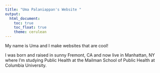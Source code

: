 ```yaml
---
title: "Uma Palaniappan's Website "
output: 
  html_document:
    toc: true
    toc_float: true
    theme: cerulean
---
```



My name is Uma and I make websites that are cool! 

I was born and raised in sunny Fremont, CA and now live in Manhattan, NY where I'm studying Public Health at the Mailman School of Public Health at Columbia University. 

